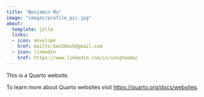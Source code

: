 ```yaml
---
title: "Benjamin Ma"
image: "images/profile_pic.jpg"
about: 
  template: jolla 
  links: 
  - icon: envelope
    href: mailto:ben26msh@gmail.com
  - icon: linkedin
    href: https://www.linkedin.com/in/songhaoma/
---
```


This is a Quarto website.

To learn more about Quarto websites visit <https://quarto.org/docs/websites>.


